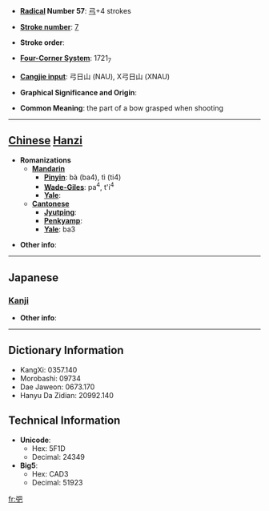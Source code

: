 * '''[[Wiktionary:Chinese radical index| Radical]] Number 57''': [[Wiktionary:Chinese radical index 弓|弓]]+4 strokes

* '''[[Wiktionary:Chinese total strokes index|Stroke number]]''': [[Wiktionary:Chinese total strokes index 7|7]]

* '''Stroke order''': 

* '''[[Wiktionary:Chinese four corner index|Four-Corner System]]''': 1721<sub>7</sub>

* '''[[Wiktionary:Chinese Cangjie index|Cangjie input]]''': 弓日山 (NAU), X弓日山 (XNAU)

* '''Graphical Significance and Origin''': 

* '''Common Meaning''': the part of a bow grasped when shooting

----

== [[Chinese]] [[Hanzi]] ==

* '''Romanizations'''
** '''[[Mandarin]]'''
*** '''[[Pinyin]]''': bà (ba4), tì (ti4)
*** '''[[Wade-Giles]]''': pa<sup>4</sup>, t'i<sup>4</sup>
*** '''[[Yale]]''': 
** '''[[Cantonese]]'''
*** '''[[Jyutping]]''':
*** '''[[Penkyamp]]''': 
*** '''[[Yale]]''': ba3

* '''Other info''': 

----

==Japanese==
===[[Kanji]]===
{{kanji|on readings=[[は]] (ha), [[へ]] (he)|kun readings=[[ゆずか]] (yuzuka), [[つか]] (tsuka)}}

* '''Other info''':  

----

== Dictionary Information ==

* KangXi: 0357.140
* Morobashi: 09734
* Dae Jaweon: 0673.170
* Hanyu Da Zidian: 20992.140

== Technical Information ==

* '''Unicode''':
** Hex: 5F1D
** Decimal: 24349
* '''Big5''':
** Hex: CAD3
** Decimal: 51923

[[fr:弝]]